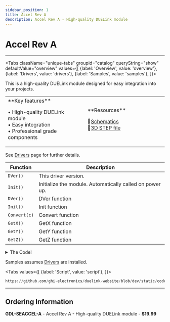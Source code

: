 ```yaml
---
sidebar_position: 1
title: Accel Rev A
description: Accel Rev A - High-quality DUELink module
---
```



# Accel Rev A

<ProductImageSelector 
  partNumber="seaccel-a"
  productName="Accel Rev A"
/>

---

<Tabs className="unique-tabs" groupid="catalog" queryString="show" defaultValue="overview"
  values={[
    {label: 'Overview', value: 'overview'},
    {label: 'Drivers', value: 'drivers'},
    {label: 'Samples', value: 'samples'},
  ]}>

<TabItem value="overview">

This is a high-quality DUELink module designed for easy integration into your projects.

<table><td width='50%'>
**Key features**

• High-quality DUELink module<br/>
• Easy integration<br/>
• Professional grade components<br/>

</td><td width='50%'>
**Resources**
 
📄[Schematics](/sch/seaccel-a.pdf)<br/>
🔩[3D STEP file](/3d/seaccel-a.step)<br/>

</td></table>

</TabItem>

<TabItem value="drivers">

See [Drivers](../../engine/drivers) page for further details.

| Function | Description |
| --- | --- |
| `DVer()` | This driver version. |
| `Init()` | Initialize the module. Automatically called on power up. |
| `DVer()` | DVer function |
| `Init()` | Init function |
| `Convert(c)` | Convert function |
| `GetX()` | GetX function |
| `GetY()` | GetY function |
| `GetZ()` | GetZ function |

<details>
  <summary>The Code!</summary>

```py reference title="Accel Rev A Driver"
https://github.com/ghi-electronics/duelink-website/blob/dev/static/code/drivers/sensor/accel.due
```

</details>

</TabItem>

<TabItem value="samples">

Samples assumes [Drivers](../../engine/drivers) are installed.

<Tabs
  values={[
    {label: 'Script', value: 'script'},
  ]}>

<TabItem value="script">

```py reference title="Script Sample"
https://github.com/ghi-electronics/duelink-website/blob/dev/static/code/samples/script/sensor/accel.txt
```
</TabItem>

</Tabs>

</TabItem>

</Tabs>

---

## Ordering Information

**GDL-SEACCEL-A** - Accel Rev A - High-quality DUELink module - **$19.99**
